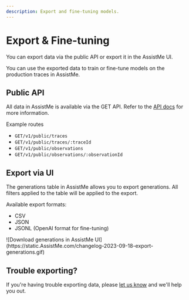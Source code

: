 ```yaml
---
description: Export and fine-tuning models.
---
```


# Export & Fine-tuning

You can export data via the public API or export it in the AssistMe UI.

You can use the exported data to train or fine-tune models on the production traces in AssistMe.

## Public API

All data in AssistMe is available via the GET API. Refer to the [API docs](/docs/api) for more information.

Example routes

- `GET/v1/public/traces`
- `GET/v1/public/traces/:traceId`
- `GET/v1/public/observations`
- `GET/v1/public/observations/:observationId`

## Export via UI

The generations table in AssistMe allows you to export generations. All filters applied to the table will be applied to the export.

Available export formats:

- CSV
- JSON
- JSONL (OpenAI format for fine-tuning)

<Frame>
  ![Download generations in AssistMe
  UI](https://static.AssistMe.com/changelog-2023-09-18-export-generations.gif)
</Frame>

## Trouble exporting?

If you're having trouble exporting data, please [let us know](#contact) and we'll help you out.
